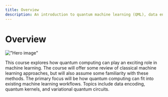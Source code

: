 ```yaml
---
title: Overview
description: An introduction to quantum machine learning (QML), data encoding, kernel methods and variational quantum circuits.
---
```


# Overview

!["Hero image"](/learning/images/courses/quantum-machine-learning/hero.svg)

This course explores how quantum computing can play an exciting role in machine learning. The course will offer some review of classical machine learning approaches, but will also assume some familiarity with these methods. The primary focus will be how quantum computing can fit into existing machine learning workflows. Topics include data encoding, quantum kernels, and variational quantum circuits.
